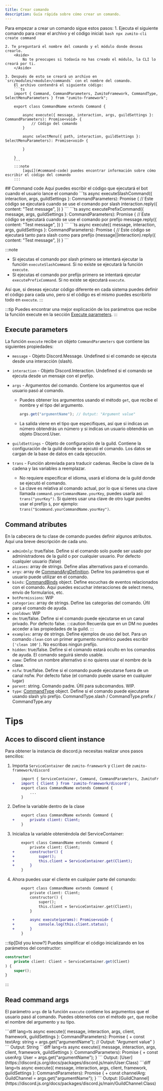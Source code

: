 ```yaml
---
title: Crear comando
description: Guía rápida sobre cómo crear un comando.
---
```



Para empezar a crear un comando sigue estos pasos:
<Steps>
    1. Ejecuta el siguiente comando para crear el archivo y el código inicial:
        ```bash
        npx zumito-cli create command
        ```

    2. Te preguntará el nombre del comando y el módulo donde deseas crearlo.
        <Aside>
            No te preocupes si todavía no has creado el módulo, la CLI lo creará por ti.
        </Aside>

    3. Después de esto se creará un archivo en `src/modules/<module>/commands` con el nombre del comando.
        El archivo contendrá el siguiente código:
        ```ts
        import { Command, CommandParameters, ZumitoFramework, CommandType, SelectMenuParameters } from "zumito-framework";

        export class CommandName extends Command {

            async execute({ message, interaction, args, guildSettings }: CommandParameters): Promise<void> {
                // Código del comando
            }

            async selectMenu({ path, interaction, guildSettings }: SelectMenuParameters): Promise<void> {

            }

        }
        ```
        :::note
            [aquí](#command-code) puedes encontrar información sobre cómo escribir el código del comando
        :::

</Steps>
## Command code
Aquí puedes escribir el código que ejecutará el bot cuando el usuario lance el comando
<Tabs>
    <TabItem label="Slash command" icon="cli">
    ```ts
        async executeSlashCommand({ interaction, args, guildSettings }: CommandParameters): Promise<void> {
            // Este código se ejecutará cuando se use el comando por slash
            interaction.reply({
                content: "Test message",
            })
        }
    ```
    </TabItem>
    <TabItem label="Prefix command" icon="wizard">
    ```ts
        async executePrefixCommand({ message, args, guildSettings }: CommandParameters): Promise<void> {
            // Este código se ejecutará cuando se use el comando por prefijo
            message.reply({
                content: "Test message",
            })
        }
    ```
    </TabItem>
    <TabItem label="Both commands" icon="wizard">
    ```ts
        async execute({ message, interaction, args, guildSettings }: CommandParameters): Promise<void> {
            // Este código se ejecutará tanto para slash como para prefijo
            (message||interaction).reply({
                content: "Test message",
            })
        }
    ```
    </TabItem>
</Tabs>

:::note
- Si ejecutas el comando por slash primero se intentará ejecutar la función `executeSlashCommand`. Si no existe se ejecutará la función `execute`.
- Si ejecutas el comando por prefijo primero se intentará ejecutar `executePrefixCommand`. Si no existe se ejecutará `execute`.

Así que, si deseas ejecutar código diferente en cada sistema puedes definir el código para cada uno, pero si el código es el mismo puedes escribirlo todo en `execute`.
:::

:::tip
Puedes encontrar una mejor explicación de los parámetros que recibe la función execute en la sección [Execute parameters](#execute-parameters).
:::

## Execute parameters

La función `execute` recibe un objeto `CommandParameters` que contiene las siguientes propiedades:
- `message` - Objeto Discord.Message. Undefined si el comando se ejecuta desde una interacción (slash).
- `interaction` - Objeto Discord.Interaction. Undefined si el comando se ejecuta desde un mensaje con el prefijo.
- `args` - Argumentos del comando. Contiene los argumentos que el usuario pasó al comando.

    - Puedes obtener los argumentos usando el método `get`, que recibe el nombre y el tipo del argumento.

        ```ts
        args.get("argumentName"); // Output: "Argument value"
        ```
    - La salida viene en el tipo que especifiques, así que si indicas un número obtendrás un número y si indicas un usuario obtendrás un objeto Discord.User.
- `guildSettings` - Objeto de configuración de la guild. Contiene la configuración de la guild donde se ejecutó el comando. Los datos se cargan de la base de datos en cada ejecución.
- `trans` - Función abreviada para traducir cadenas. Recibe la clave de la cadena y las variables a reemplazar.
    - No requiere especificar el idioma, usará el idioma de la guild donde se ejecutó el comando.
    - La clave es relativa al comando actual, por lo que si tienes una clave llamada `command.yourCommandName.yourKey`, puedes usarla así: `trans("yourKey")`. Si quieres usar una clave de otro lugar puedes usar el prefijo `$`, por ejemplo: `trans("$command.yourCommandName.yourKey")`.

## Command atributes
En la cabecera de tu clase de comando puedes definir algunos atributos. Aquí una breve descripción de cada uno.

- `adminOnly`: true/false. Define si el comando solo puede ser usado por administradores de la guild o por cualquier usuario. Por defecto cualquier usuario (false)
- `aliases`: array de strings. Define alias alternativos para el comando.
- `args`: array de [CommandArgDefinition](https://tsdocs.dev/docs/zumito-framework/latest/interfaces/CommandArgDefinition.html). Define los parámetros que el usuario puede utilizar en el comando.
- `binds`: [CommandBinds](https://tsdocs.dev/docs/zumito-framework/latest/types/CommandBinds.html) object. Define escuchas de eventos relacionados con el comando. Aquí puedes escuchar interacciones de select menu, envío de formularios, etc.
- `botPermissions`: WIP
- `categories`: array de strings. Define las categorías del comando. Úfil para el comando de ayuda.
- `cooldown`: WIP
- `dm`: true/false. Define si el comando puede ejecutarse en un canal privado. Por defecto false.
    :::caution
        Recuerda que en un DM no puedes acceder a las propiedades de la guild.
    :::
- `examples`: array de strings. Define ejemplos de uso del bot. Para un comando `clean` con un primer argumento numérico puedes escribir `['clean 100']`. No escribas ningún prefijo.
- `hidden`: true/false. Define si el comando estará oculto en los comandos de ayuda. El comando seguirá siendo usable.
- `name`: Define un nombre alternativo si no quieres usar el nombre de la clase.
- `nsfw`: true/false. Define si el comando puede ejecutarse fuera de un canal nsfw. Por defecto false (el comando puede usarse en cualquier lugar)
- `parent`: string. Comando padre. Úfil para subcomandos. WIP.
- `type`: [CommandType](https://tsdocs.dev/docs/zumito-framework/latest/variables/CommandType.html) object. Define si el comando puede ejecutarse usando slash y/o prefijo.
    CommandType.slash / CommandType.prefix / CommandType.any
# Tips
## Acces to discord client instance
Para obtener la instancia de discord.js necesitas realizar unos pasos sencillos:
<Steps>
  1. Importa `ServiceContainer` de `zumito-framework` y `Client` de `zumito-framework/discord`
        ```diff lang="js" ins="ServiceContainer, "
            import { ServiceContainer, Command, CommandParameters, ZumitoFramework, CommandType, SelectMenuParameters } from "zumito-framework";
        +   import { Client } from 'zumito-framework/discord';
            export class CommandName extends Command {
                ...
            }
        ```

  2. Define la variable dentro de la clase
        ```diff lang="ts"
            export class CommandName extends Command {
        +       private client: Client;
            }
        ```

  3. Inicializa la variable obteniéndola del ServiceContainer:
        ```diff lang="ts"
            export class CommandName extends Command {
                private client: Client;
        +       constructor() {
        +           super();
        +           this.client = ServiceContainer.get(Client);
        +       }
            }
        ```
  4. Ahora puedes usar el cliente en cualquier parte del comando:
        ```diff lang="ts"
            export class CommandName extends Command {
                private client: Client;
                constructor() {
                    super();
                    this.client = ServiceContainer.get(Client);
                }

        +       async execute(params): Promise<void> {
        +           console.log(this.client.status);
        +       }
            }
        ```
</Steps>

:::tip[Did you know?]
Puedes simplificar el código inicializando en los parámetros del constructor:
```ts
constructor(
    private client: Client = ServiceContainer.get(Client)
) {
    super();
}
```
:::

## Read command args
El parámetro `args` de la función `execute` contiene los argumentos que el usuario pasó al comando.
Puedes obtenerlos con el método `get`, que recibe el nombre del argumento y su tipo.

<Tabs>
    <TabItem label="Text arg">
        ```diff lang=ts
        async execute({ message, interaction, args, client, framework, guildSettings }: CommandParameters): Promise<void> {
        +   const textArg: string = args.get("argumentName"); // Output: "Argument value"
        }
        ```
        Output: String
    </TabItem>
    <TabItem label="User arg">
        ```diff lang=ts
        async execute({ message, interaction, args, client, framework, guildSettings }: CommandParameters): Promise<void> {
        +   const userArg: User =  args.get("argumentName");
        }
        ```
        Output: [User](https://discord.js.org/docs/packages/discord.js/main/User:Class)
    </TabItem>
    <TabItem label="Channel arg">
        ```diff lang=ts
        async execute({ message, interaction, args, client, framework, guildSettings }: CommandParameters): Promise<void> {
        +   const channelArg: GuildChannel =  args.get("argumentName");
        }
        ```
        Output: [GuildChannel](https://discord.js.org/docs/packages/discord.js/main/GuildChannel:Class)
    </TabItem>


</Tabs>
